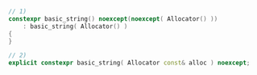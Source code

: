 ```cpp
// 1)
constexpr basic_string() noexcept(noexcept( Allocator() ))
    : basic_string( Allocator() )
{
}

// 2)
explicit constexpr basic_string( Allocator const& alloc ) noexcept;
```

<!-- Optional description here  -->